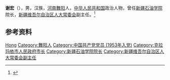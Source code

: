 {{Otheruses|other=名为谢宏的其他人物|谢宏}}

'''谢宏'''（{{bd|1935年|3月}}），男，汉族，[[河南|河南]][[舞阳|舞阳]]人，[[中华人民共和国|中华人民共和国]]政治人物，曾任[[新疆石油学院|新疆石油学院]]院长，[[新疆维吾尔自治区人大常委会|新疆维吾尔自治区人大常委会]]副主任。<ref>{{Cite book|title=中华人民共和国职官志|author=何虎生, 李耀东, 向常福主编|publisher=中国社会出版社|year=2003|isbn=9787800883934|location=北京|pages=}}</ref>

== 参考资料 ==
{{reflist}}

{{中国人物小作品}}

{{Authority control}}
{{DEFAULTSORT:Xie谢}}
[[Category:谢姓|Hong]]
[[Category:舞阳人|Category:舞阳人]]
[[Category:中国共产党党员_(1953年入党)|Category:中国共产党党员 (1953年入党)]]
[[Category:克拉玛依市人民政府市长|Category:克拉玛依市人民政府市长]]
[[Category:新疆石油学院院长|Category:新疆石油学院院长]]
[[Category:新疆维吾尔自治区人大常委会副主任|Category:新疆维吾尔自治区人大常委会副主任]]